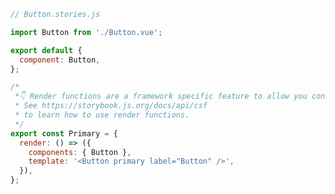 ```js
// Button.stories.js

import Button from './Button.vue';

export default {
  component: Button,
};

/*
 *👇 Render functions are a framework specific feature to allow you control on how the component renders.
 * See https://storybook.js.org/docs/api/csf
 * to learn how to use render functions.
 */
export const Primary = {
  render: () => ({
    components: { Button },
    template: '<Button primary label="Button" />',
  }),
};
```
